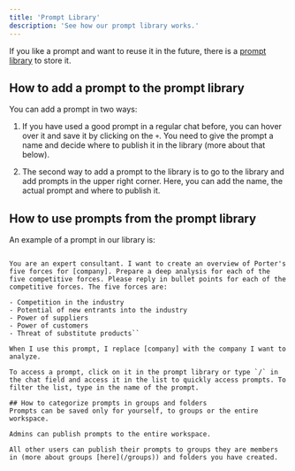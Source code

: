 ```yaml
---
title: 'Prompt Library'
description: 'See how our prompt library works.'
---
```


If you like a prompt and want to reuse it in the future, there is a [prompt library](https://platform.langdock.com/prompt-library) to store it.

## How to add a prompt to the prompt library

You can add a prompt in two ways:

1. If you have used a good prompt in a regular chat before, you can hover over it and save it by clicking on the `+`. You need to give the prompt a name and decide where to publish it in the library (more about that below).

2. The second way to add a prompt to the library is to go to the library and add prompts in the upper right corner. Here, you can add the name, the actual prompt and where to publish it.



## How to use prompts from the prompt library
An example of a prompt in our library is:


```Porter’s five forces

You are an expert consultant. I want to create an overview of Porter's five forces for [company]. Prepare a deep analysis for each of the five competitive forces. Please reply in bullet points for each of the competitive forces. The five forces are:

- Competition in the industry
- Potential of new entrants into the industry
- Power of suppliers
- Power of customers
- Threat of substitute products``

When I use this prompt, I replace [company] with the company I want to analyze.

To access a prompt, click on it in the prompt library or type `/` in the chat field and access it in the list to quickly access prompts. To filter the list, type in the name of the prompt.

## How to categorize prompts in groups and folders
Prompts can be saved only for yourself, to groups or the entire workspace.

Admins can publish prompts to the entire workspace.

All other users can publish their prompts to groups they are members in (more about groups [here](/groups)) and folders you have created.
